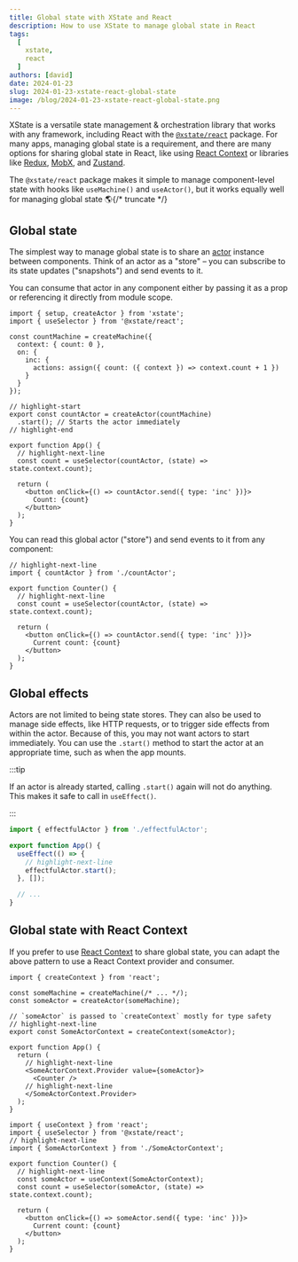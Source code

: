 ```yaml
---
title: Global state with XState and React
description: How to use XState to manage global state in React
tags:
  [
    xstate,
    react
  ]
authors: [david]
date: 2024-01-23
slug: 2024-01-23-xstate-react-global-state
image: /blog/2024-01-23-xstate-react-global-state.png
---
```


XState is a versatile state management & orchestration library that works with any framework, including React with the [`@xstate/react`](/docs/xstate-react) package. For many apps, managing global state is a requirement, and there are many options for sharing global state in React, like using [React Context](https://react.dev/learn/passing-data-deeply-with-context) or libraries like [Redux](https://redux.js.org/), [MobX](https://mobx.js.org/), and [Zustand](https://github.com/pmndrs/zustand).

The `@xstate/react` package makes it simple to manage component-level state with hooks like `useMachine()` and `useActor()`, but it works equally well for managing global state 🌎{/* truncate */}

## Global state

The simplest way to manage global state is to share an [actor](/docs/actors) instance between components. Think of an actor as a "store" – you can subscribe to its state updates ("snapshots") and send events to it.

You can consume that actor in any component either by passing it as a prop or referencing it directly from module scope.

```tsx
import { setup, createActor } from 'xstate';
import { useSelector } from '@xstate/react';

const countMachine = createMachine({
  context: { count: 0 },
  on: {
    inc: {
      actions: assign({ count: ({ context }) => context.count + 1 })
    }
  }
});

// highlight-start
export const countActor = createActor(countMachine)
  .start(); // Starts the actor immediately
// highlight-end

export function App() {
  // highlight-next-line
  const count = useSelector(countActor, (state) => state.context.count);

  return (
    <button onClick={() => countActor.send({ type: 'inc' })}>
      Count: {count}
    </button>
  );
}
```

You can read this global actor ("store") and send events to it from any component:

```tsx
// highlight-next-line
import { countActor } from './countActor';

export function Counter() {
  // highlight-next-line
  const count = useSelector(countActor, (state) => state.context.count);

  return (
    <button onClick={() => countActor.send({ type: 'inc' })}>
      Current count: {count}
    </button>
  );
}
```

## Global effects

Actors are not limited to being state stores. They can also be used to manage side effects, like HTTP requests, or to trigger side effects from within the actor. Because of this, you may not want actors to start immediately. You can use the `.start()` method to start the actor at an appropriate time, such as when the app mounts.

:::tip

If an actor is already started, calling `.start()` again will not do anything. This makes it safe to call in `useEffect()`.

:::

```ts
import { effectfulActor } from './effectfulActor';

export function App() {
  useEffect(() => {
    // highlight-next-line
    effectfulActor.start();
  }, []);

  // ...
}
```

## Global state with React Context

If you prefer to use [React Context](https://react.dev/learn/passing-data-deeply-with-context) to share global state, you can adapt the above pattern to use a React Context provider and consumer.

```tsx
import { createContext } from 'react';

const someMachine = createMachine(/* ... */);
const someActor = createActor(someMachine);

// `someActor` is passed to `createContext` mostly for type safety
// highlight-next-line
export const SomeActorContext = createContext(someActor);

export function App() {
  return (
    // highlight-next-line
    <SomeActorContext.Provider value={someActor}>
      <Counter />
    // highlight-next-line
    </SomeActorContext.Provider>
  );
}
```

```tsx
import { useContext } from 'react';
import { useSelector } from '@xstate/react';
// highlight-next-line
import { SomeActorContext } from './SomeActorContext';

export function Counter() {
  // highlight-next-line
  const someActor = useContext(SomeActorContext);
  const count = useSelector(someActor, (state) => state.context.count);

  return (
    <button onClick={() => someActor.send({ type: 'inc' })}>
      Current count: {count}
    </button>
  );
}
```
